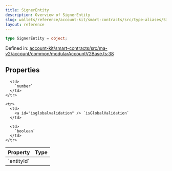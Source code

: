 ```yaml
---
title: SignerEntity
description: Overview of SignerEntity
slug: wallets/reference/account-kit/smart-contracts/src/type-aliases/SignerEntity
layout: reference
---
```


```ts
type SignerEntity = object;
```

Defined in: [account-kit/smart-contracts/src/ma-v2/account/common/modularAccountV2Base.ts:38](https://github.com/alchemyplatform/aa-sdk/blob/e3c1a23e6e03f44bf2db3afddb97a91b175cba58/account-kit/smart-contracts/src/ma-v2/account/common/modularAccountV2Base.ts#L38)

## Properties

<table>
  <thead>
    <tr>
      <th align="left">Property</th>
      <th align="left">Type</th>
    </tr>
  </thead>

  <tbody>
    <tr>
      <td>
        <a id="entityid" /> `entityId`
      </td>

      <td>
        `number`
      </td>
    </tr>

    <tr>
      <td>
        <a id="isglobalvalidation" /> `isGlobalValidation`
      </td>

      <td>
        `boolean`
      </td>
    </tr>

  </tbody>
</table>
